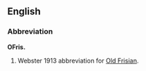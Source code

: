==English==

===Abbreviation===
'''OFris.'''
#Webster 1913 abbreviation for [[Old Frisian]].

{{dontlinkhere}}